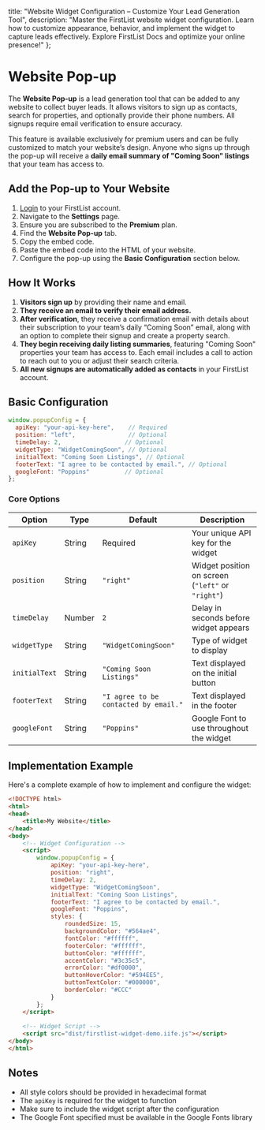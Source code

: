 
<meta name="og:title" content="Configure Your FirstList Website Pop-up" />
<meta name="og:description" content="Learn how to customize and implement the FirstList website pop-up. Capture leads and showcase your listings with our easy-to-use configuration options." />

  title: "Website Widget Configuration – Customize Your Lead Generation Tool",
  description: "Master the FirstList website widget configuration. Learn how to customize appearance, behavior, and implement the widget to capture leads effectively. Explore FirstList Docs and optimize your online presence!"
};

<HeroPattern />

# Website Pop-up

The **Website Pop-up** is a lead generation tool that can be added to any website to collect buyer leads. It allows visitors to sign up as contacts, search for properties, and optionally provide their phone numbers. All signups require email verification to ensure accuracy.

This feature is available exclusively for premium users and can be fully customized to match your website’s design. Anyone who signs up through the pop-up will receive a **daily email summary of "Coming Soon" listings** that your team has access to.

<Screenshot 
  src="/images/screenshots/popup-example.png"
  alt="Example of the FirstList Website Pop-up"
  caption='You can view a working example of the FirstList Website Pop-up on our <a href="https://www.firstlist.co/popup-example" target="_blank">example page</a>.'
/>

## Add the Pop-up to Your Website

1. <a href="https://app.firstlist.co/login" target="_blank">Login</a> to your FirstList account.
2. Navigate to the **Settings** page.
3. Ensure you are subscribed to the **Premium** plan.
4. Find the **Website Pop-up** tab.
4. Copy the embed code.
5. Paste the embed code into the HTML of your website.
6. Configure the pop-up using the **Basic Configuration** section below.

## How It Works

1. **Visitors sign up** by providing their name and email.
2. **They receive an email to verify their email address.**
3. **After verification**, they receive a confirmation email with details about their subscription to your team’s daily “Coming Soon” email, along with an option to complete their signup and create a property search.
4. **They begin receiving daily listing summaries**, featuring "Coming Soon" properties your team has access to. Each email includes a call to action to reach out to you or adjust their search criteria.
5. **All new signups are automatically added as contacts** in your FirstList account.

## Basic Configuration

```javascript
window.popupConfig = {
  apiKey: "your-api-key-here",    // Required
  position: "left",               // Optional
  timeDelay: 2,                  // Optional
  widgetType: "WidgetComingSoon", // Optional
  initialText: "Coming Soon Listings", // Optional
  footerText: "I agree to be contacted by email.", // Optional
  googleFont: "Poppins"          // Optional
};
```

### Core Options

| Option | Type | Default | Description |
|--------|------|---------|-------------|
| `apiKey` | String | Required | Your unique API key for the widget |
| `position` | String | `"right"` | Widget position on screen (`"left"` or `"right"`) |
| `timeDelay` | Number | `2` | Delay in seconds before widget appears |
| `widgetType` | String | `"WidgetComingSoon"` | Type of widget to display |
| `initialText` | String | `"Coming Soon Listings"` | Text displayed on the initial button |
| `footerText` | String | `"I agree to be contacted by email."` | Text displayed in the footer |
| `googleFont` | String | `"Poppins"` | Google Font to use throughout the widget |

## Implementation Example

Here's a complete example of how to implement and configure the widget:

```html
<!DOCTYPE html>
<html>
<head>
    <title>My Website</title>
</head>
<body>
    <!-- Widget Configuration -->
    <script>
        window.popupConfig = {
            apiKey: "your-api-key-here",
            position: "right",
            timeDelay: 2,
            widgetType: "WidgetComingSoon",
            initialText: "Coming Soon Listings",
            footerText: "I agree to be contacted by email.",
            googleFont: "Poppins",
            styles: {
                roundedSize: 15,
                backgroundColor: "#564ae4",
                fontColor: "#ffffff",
                footerColor: "#ffffff",
                buttonColor: "#ffffff",
                accentColor: "#3c35c5",
                errorColor: "#df0000",
                buttonHoverColor: "#594EE5",
                buttonTextColor: "#000000",
                borderColor: "#CCC"
            }
        };
    </script>
    
    <!-- Widget Script -->
    <script src="dist/firstlist-widget-demo.iife.js"></script>
</body>
</html>
```

## Notes

- All style colors should be provided in hexadecimal format
- The `apiKey` is required for the widget to function
- Make sure to include the widget script after the configuration
- The Google Font specified must be available in the Google Fonts library
